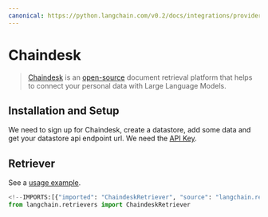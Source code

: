 ```yaml
---
canonical: https://python.langchain.com/v0.2/docs/integrations/providers/chaindesk/
---
```


# Chaindesk

> [Chaindesk](https://chaindesk.ai) is an [open-source](https://github.com/gmpetrov/databerry) document retrieval platform that helps to connect your personal data with Large Language Models.

## Installation and Setup

We need to sign up for Chaindesk, create a datastore, add some data and get your datastore api endpoint url.
We need the [API Key](https://docs.chaindesk.ai/api-reference/authentication).

## Retriever

See a [usage example](/docs/integrations/retrievers/chaindesk).

```python
<!--IMPORTS:[{"imported": "ChaindeskRetriever", "source": "langchain.retrievers", "docs": "https://api.python.langchain.com/en/latest/retrievers/langchain_community.retrievers.chaindesk.ChaindeskRetriever.html", "title": "Chaindesk"}]-->
from langchain.retrievers import ChaindeskRetriever
```